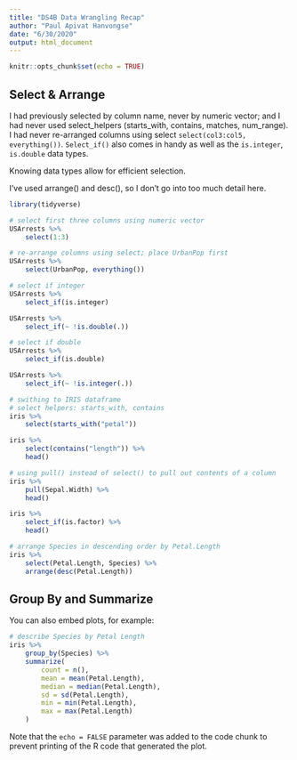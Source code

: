 ```yaml
---
title: "DS4B Data Wrangling Recap"
author: "Paul Apivat Hanvongse"
date: "6/30/2020"
output: html_document
---
```


```r
knitr::opts_chunk$set(echo = TRUE)
```

## Select & Arrange

I had previously selected by column name, never by numeric vector; and I had never used select_helpers (starts_with, contains, matches, num_range). I had never re-arranged columns using select `select(col3:col5, everything())`. `Select_if()` also comes in handy as well as the `is.integer`, `is.double` data types. 

Knowing data types allow for efficient selection. 

I've used arrange() and desc(), so I don't go into too much detail here. 

```r
library(tidyverse)

# select first three columns using numeric vector
USArrests %>%
    select(1:3)

# re-arrange columns using select; place UrbanPop first
USArrests %>%
    select(UrbanPop, everything())

# select if integer 
USArrests %>%
    select_if(is.integer)

USArrests %>%
    select_if(~ !is.double(.))

# select if double
USArrests %>%
    select_if(is.double)

USArrests %>%
    select_if(~ !is.integer(.))

# swithing to IRIS dataframe
# select helpers: starts_with, contains
iris %>%
    select(starts_with("petal"))

iris %>%
    select(contains("length")) %>% 
    head()

# using pull() instead of select() to pull out contents of a column
iris %>%
    pull(Sepal.Width) %>%
    head()

iris %>% 
    select_if(is.factor) %>%
    head()

# arrange Species in descending order by Petal.Length
iris %>%
    select(Petal.Length, Species) %>%
    arrange(desc(Petal.Length))

```

## Group By and Summarize

You can also embed plots, for example:

```r
# describe Species by Petal Length
iris %>%
    group_by(Species) %>%
    summarize(
        count = n(),
        mean = mean(Petal.Length),
        median = median(Petal.Length),
        sd = sd(Petal.Length),
        min = min(Petal.Length),
        max = max(Petal.Length)
    )

```

Note that the `echo = FALSE` parameter was added to the code chunk to prevent printing of the R code that generated the plot.
